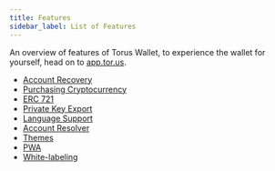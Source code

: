 ```yaml
---
title: Features
sidebar_label: List of Features
---
```


An overview of features of Torus Wallet, to experience the wallet for yourself,
head on to [app.tor.us](https://app.tor.us).

- [Account Recovery](accountrecovery)
- [Purchasing Cryptocurrency](purchasecryptocurrency)
- [ERC 721](erc721)
- [Private Key Export](exportprivatekey)
- [Language Support](language)
- [Account Resolver](accountrecovery)
- [Themes](themes)
- [PWA](pwa)
- [White-labeling](whitelabeling)
